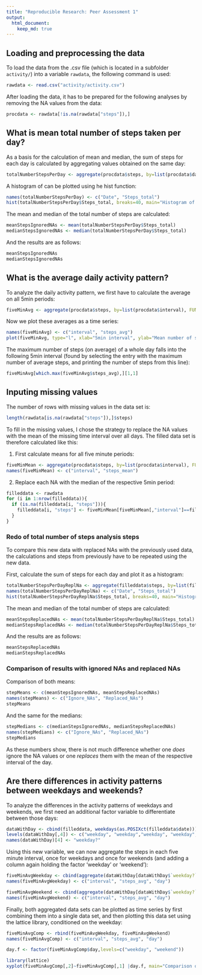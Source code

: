 ```yaml
---
title: "Reproducible Research: Peer Assessment 1"
output: 
  html_document:
    keep_md: true
---
```



<!--- ============================================================================= --->
## Loading and preprocessing the data

To load the data from the .csv file (which is located in a subfolder `activity/`) into a variable `rawdata`, the following command is used:

```r
rawdata <- read.csv("activity/activity.csv")
```

After loading the data, it has to be prepared for the following analyses by removing the NA values from the data:

```r
procdata <- rawdata[!is.na(rawdata["steps"]),]
```



<!--- ============================================================================= --->
## What is mean total number of steps taken per day?

As a basis for the calculation of mean and median, the sum of steps for each day is calculated by aggregating values obtained on the same day:

```r
totalNumberStepsPerDay <- aggregate(procdata$steps, by=list(procdata$date), FUN=sum)
```

A histogram of can be plotted using he hist function:

```r
names(totalNumberStepsPerDay) <- c("Date", "Steps_total")
hist(totalNumberStepsPerDay$Steps_total, breaks=40, main="Histogram of total number of steps per day", xlab="Total number of steps per day")
```


The mean and median of the total number of steps are calculated:

```r
meanStepsIgnoredNAs <- mean(totalNumberStepsPerDay$Steps_total)
medianStepsIgnoredNAs <- median(totalNumberStepsPerDay$Steps_total)
```

And the results are as follows:

```r
meanStepsIgnoredNAs
medianStepsIgnoredNAs
```



<!--- ============================================================================= --->
## What is the average daily activity pattern?

To analyze the daily activity pattern, we first have to calculate the average on all 5min periods:

```r
fiveMinAvg <- aggregate(procdata$steps, by=list(procdata$interval), FUN=mean)
```

Now we plot these averages as a time series:

```r
names(fiveMinAvg) <- c("interval", "steps_avg")
plot(fiveMinAvg, type="l", xlab="5min interval", ylab="Mean number of steps", main="Average number of steps over 5min intervals of a day")
```

The maximum number of steps (on average) of a whole day falls into the following 5min interval (found by selecting the entry with the maximum number of average steps, and printing the number of steps from this line):

```r
fiveMinAvg[which.max(fiveMinAvg$steps_avg),][1,1]
```


<!--- ============================================================================= --->
## Inputing missing values

The number of rows with missing values in the data set is:

```r
length(rawdata[is.na(rawdata["steps"]),]$steps)
```


To fill in the missing values, I chose the strategy to replace the NA values with the mean of the missing time interval over all days. The filled data set is therefore calculated like this:

1) First calculate means for all five minute periods:

```r
fiveMinMean <- aggregate(procdata$steps, by=list(procdata$interval), FUN=mean)
names(fiveMinMean) <- c("interval", "steps_mean")
```


2) Replace each NA with the median of the respective 5min period:

```r
filleddata <- rawdata
for (i in 1:nrow(filleddata)){
  if (is.na(filleddata[i, "steps"])){
    filleddata[i, "steps"] <- fiveMinMean[fiveMinMean[,"interval"]==filleddata[i, "interval"], "steps_mean"]
  }
}
```


### Redo of total number of steps analysis steps

To compare this new data with replaced NAs with the previously used data, the calculations and steps from previously have to be repeated using the new data.


First, calculate the sum of steps for each day and plot it as a histogram:

```r
totalNumberStepsPerDayReplNa <- aggregate(filleddata$steps, by=list(filleddata$date), FUN=sum)
names(totalNumberStepsPerDayReplNa) <- c("Date", "Steps_total")
hist(totalNumberStepsPerDayReplNa$Steps_total, breaks=40, main="Histogram of total number of steps per day (with replaced NAs)", xlab="Total number of steps per day")
```


The mean and median of the total number of steps are calculated:

```r
meanStepsReplacedNAs <- mean(totalNumberStepsPerDayReplNa$Steps_total)
medianStepsReplacedNAs <- median(totalNumberStepsPerDayReplNa$Steps_total)
```

And the results are as follows:

```r
meanStepsReplacedNAs
medianStepsReplacedNAs
```


### Comparison of results with ignored NAs and replaced NAs

Comparison of both means:

```r
stepMeans <- c(meanStepsIgnoredNAs, meanStepsReplacedNAs)
names(stepMeans) <- c("Ignore_NAs", "Replaced_NAs")
stepMeans
```

And the same for the medians:

```r
stepMedians <- c(medianStepsIgnoredNAs, medianStepsReplacedNAs)
names(stepMedians) <- c("Ignore_NAs", "Replaced_NAs")
stepMedians
```

As these numbers show, there is not much difference whether one *does* ignore the NA values or one *replaces* them with the mean of the respective interval of the day.


## Are there differences in activity patterns between weekdays and weekends?

To analyze the differences in the activity patterns of weekdays and weekends, we first need an additional factor variable to differentiate between those days:

```r
dataWithDay <- cbind(filleddata, weekdays(as.POSIXct(filleddata$date)))
levels(dataWithDay[,4]) <- c("weekday", "weekday","weekday", "weekday","weekday", "weekend", "weekend")
names(dataWithDay)[4] <- "weekday?"
```


Using this new variable, we can now aggregate the steps in each five minute interval, once for weekdays and once for weekends (and adding a column again holding the factor 'weekday' or 'weekend'):

```r
fiveMinAvgWeekday <- cbind(aggregate(dataWithDay[dataWithDay$`weekday?`=="weekday",]$steps, by=list(dataWithDay[dataWithDay$`weekday?`=="weekday",]$interval), FUN=mean), "weekday")
names(fiveMinAvgWeekday) <- c("interval", "steps_avg", "day")

fiveMinAvgWeekend <- cbind(aggregate(dataWithDay[dataWithDay$`weekday?`=="weekend",]$steps, by=list(dataWithDay[dataWithDay$`weekday?`=="weekend",]$interval), FUN=mean), "weekend")
names(fiveMinAvgWeekend) <- c("interval", "steps_avg", "day")
```


Finally, both aggregated data sets can be plotted as time series by first combining them into a single data set, and then plotting this data set using the lattice library, conditioned on the weekday:


```r
fiveMinAvgComp <- rbind(fiveMinAvgWeekday, fiveMinAvgWeekend)
names(fiveMinAvgComp) <- c("interval", "steps_avg", "day")

day.f <- factor(fiveMinAvgComp$day,levels=c("weekday", "weekend"))

library(lattice)
xyplot(fiveMinAvgComp[,2]~fiveMinAvgComp[,1] |day.f, main="Comparison of number of steps on weekdays and weekends", xlab="Interval", ylab="Number of steps", type="l", layout=c(1,2))
```

